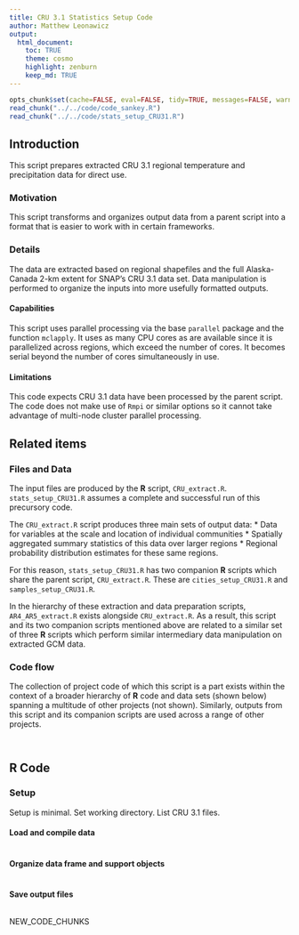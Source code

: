 ```yaml
---
title: CRU 3.1 Statistics Setup Code
author: Matthew Leonawicz
output:
  html_document:
    toc: TRUE
    theme: cosmo
    highlight: zenburn
    keep_md: TRUE
---
```


```r
opts_chunk$set(cache=FALSE, eval=FALSE, tidy=TRUE, messages=FALSE, warnings=FALSE)
read_chunk("../../code/code_sankey.R")
read_chunk("../../code/stats_setup_CRU31.R")
```


## Introduction
This script prepares extracted CRU 3.1 regional temperature and precipitation data for direct use.

### Motivation
This script transforms and organizes output data from a parent script into a format that is easier to work with in certain frameworks.

### Details
The data are extracted based on regional shapefiles and the full Alaska-Canada 2-km extent for SNAP's CRU 3.1 data set.
Data manipulation is performed to organize the inputs into more usefully formatted outputs.


#### Capabilities
This script uses parallel processing via the base `parallel` package and the function `mclapply`.
It uses as many CPU cores as are available since it is parallelized across regions, which exceed the number of cores.
It becomes serial beyond the number of cores simultaneously in use.

#### Limitations
This code expects CRU 3.1 data have been processed by the parent script.
The code does not make use of `Rmpi` or similar options so it cannot take advantage of multi-node cluster parallel processing.

## Related items

### Files and Data
The input files are produced by the **R** script, `CRU_extract.R`. `stats_setup_CRU31.R` assumes a complete and successful run of this precursory code.

The `CRU_extract.R` script produces three main sets of output data:
* Data for variables at the scale and location of individual communities
* Spatially aggregated summary statistics of this data over larger regions
* Regional probability distribution estimates for these same regions.

For this reason, `stats_setup_CRU31.R` has two companion **R** scripts which share the parent script, `CRU_extract.R`. These are `cities_setup_CRU31.R` and `samples_setup_CRU31.R`.

In the hierarchy of these extraction and data preparation scripts, `AR4_AR5_extract.R` exists alongside `CRU_extract.R`.
As a result, this script and its two companion scripts mentioned above are related to a similar set of three **R** scripts which perform similar intermediary data manipulation on extracted GCM data.

### Code flow

The collection of project code of which this script is a part exists within the context of a broader hierarchy of **R** code and data sets (shown below) spanning a multitude of other projects (not shown).
Similarly, outputs from this script and its companion scripts are used across a range of other projects.

```r
```

```r
```


## **R** Code

### Setup

Setup is minimal. Set working directory. List CRU 3.1 files.

#### Load and compile data

```r
```

#### Organize data frame and support objects

```r
```

#### Save output files

```r
```

NEW_CODE_CHUNKS
```r
```
